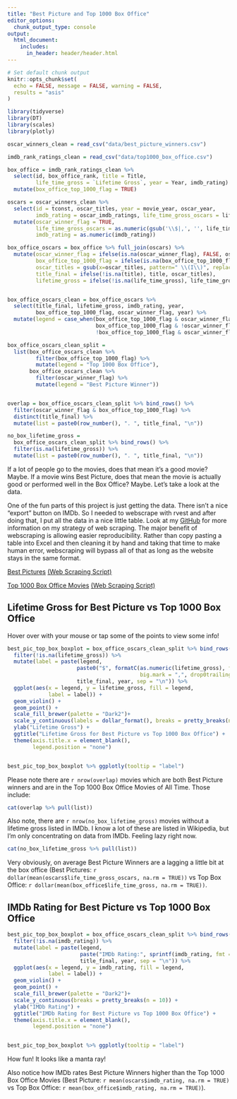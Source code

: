 ```yaml
---
title: "Best Picture and Top 1000 Box Office"
editor_options: 
  chunk_output_type: console
output:
  html_document:
    includes:
      in_header: header/header.html
---
```


```r
# Set default chunk output
knitr::opts_chunk$set(
  echo = FALSE, message = FALSE, warning = FALSE,
  results = "asis"
)
```

```r
library(tidyverse)
library(DT)
library(scales)
library(plotly)
```



```r
oscar_winners_clean = read_csv("data/best_picture_winners.csv")

imdb_rank_ratings_clean = read_csv("data/top1000_box_office.csv")
```

```r
box_office = imdb_rank_ratings_clean %>%
  select(id, box_office_rank, title = Title,
         life_time_gross = `Lifetime Gross`, year = Year, imdb_rating) %>% 
  mutate(box_office_top_1000_flag = TRUE)

oscars = oscar_winners_clean %>%
  select(id = tconst, oscar_titles, year = movie_year, oscar_year,
         imdb_rating = oscar_imdb_ratings, life_time_gross_oscars = life_time_gross) %>% 
  mutate(oscar_winner_flag = TRUE,
         life_time_gross_oscars = as.numeric(gsub('\\$|,', '', life_time_gross_oscars)),
         imdb_rating = as.numeric(imdb_rating))

box_office_oscars = box_office %>% full_join(oscars) %>% 
  mutate(oscar_winner_flag = ifelse(is.na(oscar_winner_flag), FALSE, oscar_winner_flag),
         box_office_top_1000_flag = ifelse(is.na(box_office_top_1000_flag), FALSE, box_office_top_1000_flag),
         oscar_titles = gsub(x=oscar_titles, pattern=" \\(I\\)", replacement = ""),
         title_final = ifelse(!is.na(title), title, oscar_titles),
         lifetime_gross = ifelse(!is.na(life_time_gross), life_time_gross, life_time_gross_oscars))


box_office_oscars_clean = box_office_oscars %>% 
  select(title_final, lifetime_gross, imdb_rating, year,
         box_office_top_1000_flag, oscar_winner_flag, year) %>% 
  mutate(legend = case_when(box_office_top_1000_flag & oscar_winner_flag ~ "Both Oscar Winning and Top 1000 Box Office",
                            box_office_top_1000_flag & !oscar_winner_flag ~ "Top 1000 Box Office",
                            !box_office_top_1000_flag & oscar_winner_flag ~ "Best Picture Winner"))

box_office_oscars_clean_split =
  list(box_office_oscars_clean %>%
         filter(box_office_top_1000_flag) %>% 
         mutate(legend = "Top 1000 Box Office"),
       box_office_oscars_clean %>%
         filter(oscar_winner_flag) %>% 
         mutate(legend = "Best Picture Winner"))


overlap = box_office_oscars_clean_split %>% bind_rows() %>% 
  filter(oscar_winner_flag & box_office_top_1000_flag) %>% 
  distinct(title_final) %>% 
  mutate(list = paste0(row_number(), ". ", title_final, "\n"))

no_box_lifetime_gross = 
  box_office_oscars_clean_split %>% bind_rows() %>% 
  filter(is.na(lifetime_gross)) %>% 
  mutate(list = paste0(row_number(), ". ", title_final, "\n"))
```

If a lot of people go to the movies, does that mean it's a good movie? Maybe. If a movie wins Best Picture, does that mean the movie is actually good or performed well in the Box Office? Maybe. Let's take a look at the data. 

One of the fun parts of this project is just getting the data. There isn't a nice "export" button on IMDb. So I needed to webscrape with rvest and after doing that, I put all the data in a nice little table. Look at my [GitHub](https://github.com/cavandonohoe/cavandonohoe.github.io) for more information on my strategy of web scraping. The major benefit of webscraping is allowing easier reproducibility. Rather than copy pasting a table into Excel and then cleaning it by hand and taking that time to make human error, webscraping will bypass all of that as long as the website stays in the same format.

[Best Pictures](https://www.imdb.com/search/title/?groups=best_picture_winner&sort=year,desc&count=100&view=advanced)
[(Web Scraping Script)](https://github.com/cavandonohoe/cavandonohoe.github.io/blob/main/web_scraping/best_picture_winners.R)


[Top 1000 Box Office Movies](https://www.boxofficemojo.com/chart/top_lifetime_gross/?area=XWW)
[(Web Scraping Script)](https://github.com/cavandonohoe/cavandonohoe.github.io/blob/main/web_scraping/top1000_box_office.R)

## Lifetime Gross for Best Picture vs Top 1000 Box Office

Hover over with your mouse or tap some of the points to view some info! 

```r
best_pic_top_box_boxplot = box_office_oscars_clean_split %>% bind_rows() %>%
  filter(!is.na(lifetime_gross)) %>% 
  mutate(label = paste(legend,
                      paste0("$", formatC(as.numeric(lifetime_gross), format = "f",
                                          big.mark = ",", drop0trailing = TRUE)),
                      title_final, year, sep = "\n")) %>%
  ggplot(aes(x = legend, y = lifetime_gross, fill = legend,
             label = label)) +
  geom_violin() +
  geom_point() +
  scale_fill_brewer(palette = "Dark2")+
  scale_y_continuous(labels = dollar_format(), breaks = pretty_breaks(n = 10)) +
  ylab("Lifetime Gross") +
  ggtitle("Lifetime Gross for Best Picture vs Top 1000 Box Office") +
  theme(axis.title.x = element_blank(),
        legend.position = "none")


best_pic_top_box_boxplot %>% ggplotly(tooltip = "label")

```

Please note there are `r nrow(overlap)` movies which are both Best Picture winners and are in the Top 1000 Box Office Movies of All Time. Those include:

```r
cat(overlap %>% pull(list))
```

Also note, there are `r nrow(no_box_lifetime_gross)` movies without a lifetime gross listed in IMDb. I know a lot of these are listed in Wikipedia, but I'm only concentrating on data from IMDb. Feeling lazy right now.

```r
cat(no_box_lifetime_gross %>% pull(list)) 
```

Very obviously, on average Best Picture Winners are a lagging a little bit at the box office (Best Pictures: `r dollar(mean(oscars$life_time_gross_oscars, na.rm = TRUE))` vs Top Box Office: `r dollar(mean(box_office$life_time_gross, na.rm = TRUE))`. 

## IMDb Rating for Best Picture vs Top 1000 Box Office

```r
best_pic_top_box_boxplot = box_office_oscars_clean_split %>% bind_rows() %>%
  filter(!is.na(imdb_rating)) %>%
  mutate(label = paste(legend,
                       paste("IMDb Rating:", sprintf(imdb_rating, fmt = "%#.1f")),
                       title_final, year, sep = "\n")) %>%
  ggplot(aes(x = legend, y = imdb_rating, fill = legend,
             label = label)) +
  geom_violin() +
  geom_point() +
  scale_fill_brewer(palette = "Dark2")+
  scale_y_continuous(breaks = pretty_breaks(n = 10)) +
  ylab("IMDb Rating") +
  ggtitle("IMDb Rating for Best Picture vs Top 1000 Box Office") +
  theme(axis.title.x = element_blank(),
        legend.position = "none")


best_pic_top_box_boxplot %>% ggplotly(tooltip = "label")

```

How fun! It looks like a manta ray!

Also notice how IMDb rates Best Picture Winners higher than the Top 1000 Box Office Movies (Best Picture: `r mean(oscars$imdb_rating, na.rm = TRUE)` vs Top Box Office: `r mean(box_office$imdb_rating, na.rm = TRUE)`).

